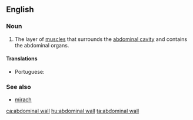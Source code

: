 ==English==
{{wikipedia}}
===Noun===
{{en-noun|head=[[abdominal]] [[wall]]}}

# The layer of [[muscle]]s that surrounds the [[abdominal cavity]] and contains the abdominal organs.

====Translations====
{{trans-top|muscles that surround the abdominal cavity}}
* Portuguese: {{t|pt|parede abdominal|f}}
{{trans-mid}}
{{trans-bottom}}

===See also===
* [[mirach]]

[[ca:abdominal wall]]
[[hu:abdominal wall]]
[[ta:abdominal wall]]
